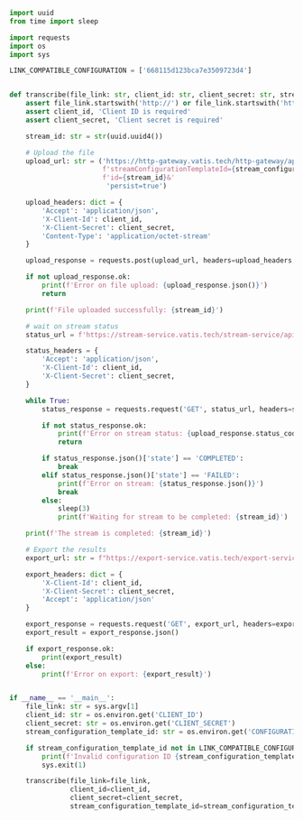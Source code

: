 ```python transcribe.py
import uuid
from time import sleep

import requests
import os
import sys

LINK_COMPATIBLE_CONFIGURATION = ['668115d123bca7e3509723d4']


def transcribe(file_link: str, client_id: str, client_secret: str, stream_configuration_template_id: str):
    assert file_link.startswith('http://') or file_link.startswith('https://'), f'Invalid link {file_link}'
    assert client_id, 'Client ID is required'
    assert client_secret, 'Client secret is required'

    stream_id: str = str(uuid.uuid4())

    # Upload the file
    upload_url: str = ('https://http-gateway.vatis.tech/http-gateway/api/v1/upload?'
                       f'streamConfigurationTemplateId={stream_configuration_template_id}&'
                       f'id={stream_id}&'
                        'persist=true')

    upload_headers: dict = {
        'Accept': 'application/json',
        'X-Client-Id': client_id,
        'X-Client-Secret': client_secret,
        'Content-Type': 'application/octet-stream'
    }

    upload_response = requests.post(upload_url, headers=upload_headers, data=file_link.encode('utf-8'))

    if not upload_response.ok:
        print(f'Error on file upload: {upload_response.json()}')
        return

    print(f'File uploaded successfully: {stream_id}')

    # wait on stream status
    status_url = f'https://stream-service.vatis.tech/stream-service/api/v1/streams/{stream_id}'

    status_headers = {
        'Accept': 'application/json',
        'X-Client-Id': client_id,
        'X-Client-Secret': client_secret,
    }

    while True:
        status_response = requests.request('GET', status_url, headers=status_headers)

        if not status_response.ok:
            print(f'Error on stream status: {upload_response.status_code} - {status_response.json()}')
            return

        if status_response.json()['state'] == 'COMPLETED':
            break
        elif status_response.json()['state'] == 'FAILED':
            print(f'Error on stream: {status_response.json()}')
            break
        else:
            sleep(3)
            print(f'Waiting for stream to be completed: {stream_id}')

    print(f'The stream is completed: {stream_id}')

    # Export the results
    export_url: str = f"https://export-service.vatis.tech/export-service/api/v1/export/JSON?streams={stream_id}"

    export_headers: dict = {
        'X-Client-Id': client_id,
        'X-Client-Secret': client_secret,
        'Accept': 'application/json'
    }

    export_response = requests.request('GET', export_url, headers=export_headers)
    export_result = export_response.json()

    if export_response.ok:
        print(export_result)
    else:
        print(f'Error on export: {export_result}')


if __name__ == '__main__':
    file_link: str = sys.argv[1]
    client_id: str = os.environ.get('CLIENT_ID')
    client_secret: str = os.environ.get('CLIENT_SECRET')
    stream_configuration_template_id: str = os.environ.get('CONFIGURATION_ID')

    if stream_configuration_template_id not in LINK_COMPATIBLE_CONFIGURATION:
        print(f'Invalid configuration ID {stream_configuration_template_id}, must be one of {LINK_COMPATIBLE_CONFIGURATION}')
        sys.exit(1)

    transcribe(file_link=file_link,
               client_id=client_id,
               client_secret=client_secret,
               stream_configuration_template_id=stream_configuration_template_id)
```